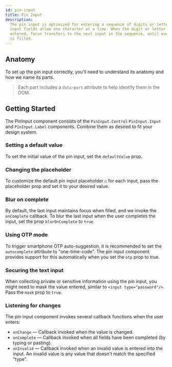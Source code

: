 ```yaml
---
id: pin-input
title: Pin Input
description:
  The pin input is optimized for entering a sequence of digits or letters. The
  input fields allow one character at a time. When the digit or letter is
  entered, focus transfers to the next input in the sequence, until every input
  is filled.
---
```



<ComponentPreview />

## Anatomy

To set up the pin input correctly, you'll need to understand its anatomy and how
we name its parts.

> Each part includes a `data-part` attribute to help identify them in the DOM.

<Anatomy id="pin-input" />

## Getting Started

The PinInput component consists of the `PinInput.Control` `PinInput.Input` and
`PinInput.Label` components. Combine them as desired to fit your design system.

<Story id="Basic" />

### Setting a default value

To set the initial value of the pin input, set the `defaultValue` prop.

<Story id="DefaultValue" />

### Changing the placeholder

To customize the default pin input placeholder `○` for each input, pass the
placeholder prop and set it to your desired value.

<Story id="Customized" />

### Blur on complete

By default, the last input maintains focus when filled, and we invoke the
`onComplete` callback. To blur the last input when the user completes the input,
set the prop `blurOnComplete` to `true`.

<Story id="Blurred" />

### Using OTP mode

To trigger smartphone OTP auto-suggestion, it is recommended to set the
`autocomplete` attribute to "one-time-code". The pin input component provides
support for this automatically when you set the `otp` prop to true.

<Story id="OTPMode" />

### Securing the text input

When collecting private or sensitive information using the pin input, you might
need to mask the value entered, similar to `<input type="password"/>`. Pass the
`mask` prop to `true`.

<Story id="WithMask" />

### Listening for changes

The pin input component invokes several callback functions when the user enters:

- `onChange` — Callback invoked when the value is changed.
- `onComplete` — Callback invoked when all fields have been completed (by typing
  or pasting).
- `onInvalid` — Callback invoked when an invalid value is entered into the
  input. An invalid value is any value that doesn't match the specified "type".
